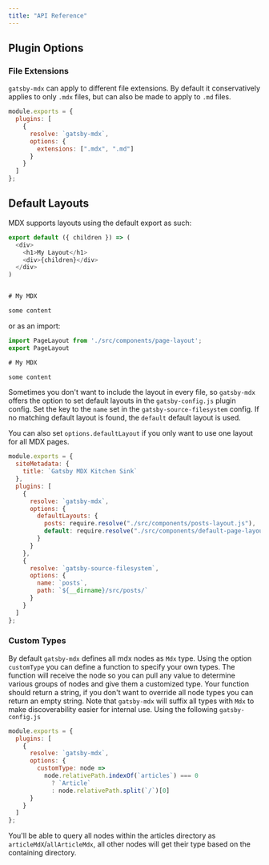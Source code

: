 ```yaml
---
title: "API Reference"
---
```


## Plugin Options

### File Extensions

`gatsby-mdx` can apply to different file extensions. By default it
conservatively applies to only `.mdx` files, but can also be made to apply to
`.md` files.

```javascript
module.exports = {
  plugins: [
    {
      resolve: `gatsby-mdx`,
      options: {
        extensions: [".mdx", ".md"]
      }
    }
  ]
};
```

## Default Layouts

MDX supports layouts using the default export as such:

```javascript
export default ({ children }) => (
  <div>
    <h1>My Layout</h1>
    <div>{children}</div>
  </div>
)


# My MDX

some content
```

or as an import:

```javascript
import PageLayout from './src/components/page-layout';
export PageLayout

# My MDX

some content
```

Sometimes you don't want to include the layout in every file, so `gatsby-mdx`
offers the option to set default layouts in the `gatsby-config.js` plugin
config. Set the key to the `name` set in the `gatsby-source-filesystem` config.
If no matching default layout is found, the `default` default layout is used.

You can also set `options.defaultLayout` if you only want to use one layout for
all MDX pages.

```javascript
module.exports = {
  siteMetadata: {
    title: `Gatsby MDX Kitchen Sink`
  },
  plugins: [
    {
      resolve: `gatsby-mdx`,
      options: {
        defaultLayouts: {
          posts: require.resolve("./src/components/posts-layout.js"),
          default: require.resolve("./src/components/default-page-layout.js")
        }
      }
    },
    {
      resolve: `gatsby-source-filesystem`,
      options: {
        name: `posts`,
        path: `${__dirname}/src/posts/`
      }
    }
  ]
};
```

### Custom Types

By default `gatsby-mdx` defines all mdx nodes as `Mdx` type.
Using the option `customType` you can define a function to specify your own types.
The function will receive the node so you can pull any value to determine various groups of nodes and give them a customized type.
Your function should return a string, if you don't want to override all node types you can return an empty string.
Note that `gatsby-mdx` will suffix all types with `Mdx` to make discoverability easier for internal use.
Using the following `gatsby-config.js`

```javascript
module.exports = {
  plugins: [
    {
      resolve: `gatsby-mdx`,
      options: {
        customType: node =>
          node.relativePath.indexOf(`articles`) === 0
            ? `Article`
            : node.relativePath.split(`/`)[0]
      }
    }
  ]
};
```

You'll be able to query all nodes within the articles directory as `articleMdX`/`allArticleMdx`, all other nodes will get their type based on the containing directory.